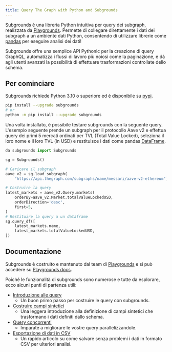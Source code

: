 ```yaml
---
title: Query The Graph with Python and Subgrounds
---
```


Subgrounds è una libreria Python intuitiva per query dei subgraph, realizzata da [Playgrounds](https://playgrounds.network/). Permette di collegare direttamente i dati dei subgraph a un ambiente dati Python, consentendo di utilizzare librerie come [pandas](https://pandas.pydata.org/) per eseguire analisi dei dati!

Subgrounds offre una semplice API Pythonic per la creazione di query GraphQL, automatizza i flussi di lavoro più noiosi come la paginazione, e dà agli utenti avanzati la possibilità di effettuare trasformazioni controllate dello schema.

## Per cominciare

Subgrounds richiede Python 3.10 o superiore ed è disponibile su [pypi](https://pypi.org/project/subgrounds/).

```bash
pip install --upgrade subgrounds
# or
python -m pip install --upgrade subgrounds
```

Una volta installato, è possibile testare subgrounds con la seguente query. L'esempio seguente prende un subgraph per il protocollo Aave v2 e effettua query dei primi 5 mercati ordinati per TVL (Total Value Locked), seleziona il loro nome e il loro TVL (in USD) e restituisce i dati come pandas [DataFrame](https://pandas.pydata.org/pandas-docs/dev/reference/api/pandas.DataFrame.html#pandas.DataFrame).

```python
da subgrounds import Subgrounds

sg = Subgrounds()

# Caricare il subgraph
aave_v2 = sg.load_subgraph(
    "https://api.thegraph.com/subgraphs/name/messari/aave-v2-ethereum")

# Costruire la query
latest_markets = aave_v2.Query.markets(
    orderBy=aave_v2.Market.totalValueLockedUSD,
    orderDirection='desc',
    first=5,
)
# Restituire la query a un dataframe
sg.query_df([
    latest_markets.name,
    latest_markets.totalValueLockedUSD,
])
```

## Documentazione

Subgrounds è costruito e mantenuto dal team di [Playgrounds](https://playgrounds.network/) e si può accedere su [Playgrounds docs](https://docs.playgrounds.network/subgrounds).

Poiché le funzionalità di subgrounds sono numerose e tutte da esplorare, ecco alcuni punti di partenza utili:

- [Introduzione alle query](https://docs.playgrounds.network/subgrounds/getting_started/basics/)
  - Un buon primo passo per costruire le query con subgrounds.
- [Costruire campi sintetici](https://docs.playgrounds.network/subgrounds/getting_started/synthetic_fields/)
  - Una leggera introduzione alla definizione di campi sintetici che trasformano i dati definiti dallo schema.
- [Query concorrenti](https://docs.playgrounds.network/subgrounds/getting_started/async/)
  - Imparate a migliorare le vostre query parallelizzandole.
- [Esportazione di dati in CSV](https://docs.playgrounds.network/subgrounds/faq/exporting/)
  - Un rapido articolo su come salvare senza problemi i dati in formato CSV per ulteriori analisi.
